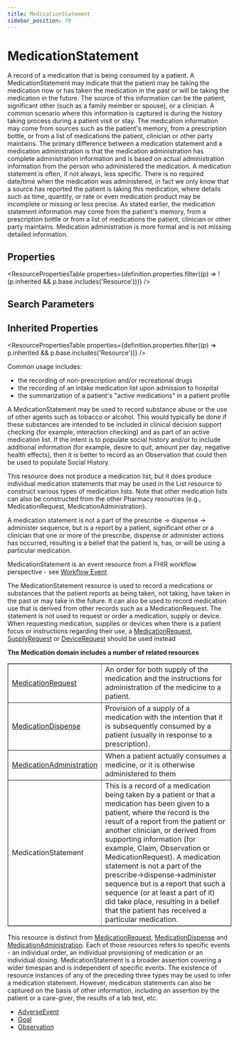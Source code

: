 ```yaml
---
title: MedicationStatement
sidebar_position: 79
---
```



# MedicationStatement

A record of a medication that is being consumed by a patient. A <Link to="/docs/api/fhir/resources/medicationstatement">MedicationStatement</Link> may indicate that the patient may be taking the medication now or has taken the medication in the past or will be taking the medication in the future. The source of this information can be the patient, significant other (such as a family member or spouse), or a clinician. A common scenario where this information is captured is during the history taking process during a patient visit or stay. The medication information may come from sources such as the patient's memory, from a prescription bottle, or from a list of medications the patient, clinician or other party maintains. The primary difference between a medication statement and a medication administration is that the medication administration has complete administration information and is based on actual administration information from the person who administered the medication. A medication statement is often, if not always, less specific. There is no required date/time when the medication was administered, in fact we only know that a source has reported the patient is taking this medication, where details such as time, quantity, or rate or even medication product may be incomplete or missing or less precise. As stated earlier, the medication statement information may come from the patient's memory, from a prescription bottle or from a list of medications the patient, clinician or other party maintains. <Link to="/docs/api/fhir/resources/medication">Medication</Link> administration is more formal and is not missing detailed information.

<Tabs queryString="section">
  <TabItem value="schema" label="Schema" default>

## Properties

<ResourcePropertiesTable
  properties={definition.properties.filter((p) => !(p.inherited && p.base.includes('Resource')))}
/>

## Search Parameters

<SearchParamsTable searchParams={definition.searchParameters} />

## Inherited Properties

<ResourcePropertiesTable properties={definition.properties.filter((p) => p.inherited && p.base.includes('Resource'))} />

  </TabItem>
<TabItem value="usage" label="Usage">
<div>         <a name="scope"></a>                  <p> Common usage includes: </p>         <ul>             <li>the recording of non-prescription and/or recreational drugs</li>             <li>the recording of an intake medication list upon admission to hospital</li>             <li>the summarization of a patient's "active medications" in a patient profile</li>         </ul>         <p>A <Link to="/docs/api/fhir/resources/medicationstatement">MedicationStatement</Link> may be used to record substance abuse or the use of other agents such as tobacco or alcohol.  This would typically be done if these substances are intended to be included in clinical decision support checking (for example, interaction checking) and as part of an active medication list.  If the intent is to populate social history and/or to include additional information (for example, desire to quit, amount per day, negative health effects), then it is better to record as an <Link to="/docs/api/fhir/resources/observation">Observation</Link> that could then be used to populate Social History.</p>         <p> This resource does not produce a medication list, but it does produce individual             medication statements that may be used in the <Link to="/docs/api/fhir/resources/list">List</Link> resource to construct various types             of medication lists. Note that other medication lists can also be constructed from the             other Pharmacy resources (e.g., <Link to="/docs/api/fhir/resources/medicationrequest">MedicationRequest</Link>, <Link to="/docs/api/fhir/resources/medicationadministration">MedicationAdministration</Link>). </p><p> A             medication statement is not a part of the prescribe -&gt; dispense -&gt; administer sequence,             but is a report by a patient, significant other or a clinician that one or more of the             prescribe, dispense or administer actions has occurred, resulting is a belief that the             patient is, has, or will be using a particular medication. </p>         <p>MedicationStatement is an event resource from a FHIR workflow perspective - see <a href="https://www.hl7.org/fhir/workflow.html#event">Workflow Event</a></p>     </div>
</TabItem>
<TabItem value="relationships" label="Relationships">
<div>         <a name="bnr"></a>                  <p>             </p><p>The <Link to="/docs/api/fhir/resources/medicationstatement">MedicationStatement</Link> resource is used to record a medications or substances that the patient reports as being taken, not taking, have taken in the past or may take in the future.  It can also be used to record medication use that is derived from other records such as a <Link to="/docs/api/fhir/resources/medicationrequest">MedicationRequest</Link>. The statement is not used to request or order a medication, supply or device. When requesting medication, supplies or devices when there is a patient focus or instructions regarding their use, a <a href="/docs/api/fhir/resources/medicationrequest">MedicationRequest</a>, <a href="/docs/api/fhir/resources/supplyrequest">SupplyRequest</a> or <a href="/docs/api/fhir/resources/devicerequest">DeviceRequest</a> should be used instead</p>         <p></p>         <p>             <b>The <Link to="/docs/api/fhir/resources/medication">Medication</Link> domain includes a number of related resources</b>         </p>         <table border="1" cellpadding="1" cellspacing="2" frame="box">             <tbody><tr>                 <td><a href="/docs/api/fhir/resources/medicationrequest">MedicationRequest</a></td>                 <td>An order for both supply of the medication and the instructions for                     administration of the medicine to a patient.</td>             </tr>             <tr>                 <td><a href="/docs/api/fhir/resources/medicationdispense">MedicationDispense</a></td>                 <td>Provision of a supply of a medication with the intention that it is subsequently                     consumed by a patient (usually in response to a prescription). </td>             </tr>             <tr>                 <td><a href="/docs/api/fhir/resources/medicationadministration">MedicationAdministration</a></td>                 <td>When a patient actually consumes a medicine, or it is otherwise administered to                     them</td>             </tr>             <tr>                 <td>MedicationStatement</td>                 <td>This is a record of a medication being taken by a patient or that a medication                     has been given to a patient, where the record is the result of a report from the                     patient or another clinician, or derived from supporting information (for                     example, <Link to="/docs/api/fhir/resources/claim">Claim</Link>, <Link to="/docs/api/fhir/resources/observation">Observation</Link> or <Link to="/docs/api/fhir/resources/medicationrequest">MedicationRequest</Link>). A medication statement is                     not a part of the prescribe-&gt;dispense-&gt;administer sequence but is a report that                     such a sequence (or at least a part of it) did take place, resulting in a belief                     that the patient has received a particular medication. </td>             </tr>         </tbody></table>         <p> This resource is distinct from <a href="/docs/api/fhir/resources/medicationrequest">MedicationRequest</a>,                 <a href="/docs/api/fhir/resources/medicationdispense">MedicationDispense</a> and <a href="/docs/api/fhir/resources/medicationadministration">MedicationAdministration</a>. Each of those             resources refers to specific events - an individual order, an individual provisioning of             medication or an individual dosing. <Link to="/docs/api/fhir/resources/medicationstatement">MedicationStatement</Link> is a broader assertion covering             a wider timespan and is independent of specific events. The existence of resource             instances of any of the preceding three types may be used to infer a medication             statement. However, medication statements can also be captured on the basis of other             information, including an assertion by the patient or a care-giver, the results of a lab             test, etc. </p>  </div>
</TabItem>

<TabItem value="referencedBy" label="Referenced By">
<ul><li><a href="/docs/api/fhir/resources/adverseevent">AdverseEvent</a></li>
<li><a href="/docs/api/fhir/resources/goal">Goal</a></li>
<li><a href="/docs/api/fhir/resources/observation">Observation</a></li></ul>
</TabItem>
</Tabs>
